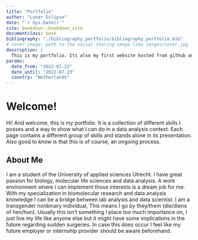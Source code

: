```yaml
--- 
title: "Portfolio"
author: "Lunar Eclipse"
date: "`r Sys.Date()`"
site: bookdown::bookdown_site
documentclass: book
bibliography: "./bibliography_portfolio/bibliography_portfolio.bib"
# cover-image: path to the social sharing image like images/cover.jpg
description: |
  This is my portfolio. Its also my first website hosted from github and netlify. I hope you enjoy!
params:
  date_from: "2022-01-23"
  date_until: "2022-07-23"
  country: "Netherlands"
---
```


# Welcome!

Hi! And welcome, this is my portfolio. It is a collection of different skills I posses and a way to show what I can do in a data analysis context. Each page contains a different group of skills and stands alone in its presentation. Also good to know is that this is of course, an ongoing process.

## About Me

I am a student of the University of applied sciences Utrecht. I have great passion for biology, molecular life
sciences and data analysis. A work environment where I can implement those interests is a dream job for
me. With my specialization in biomolecular research and data analysis knowledge I can be a bridge
between lab analysis and data scientist. I am a transgender nonbinary individual, This means I go by
they/them (die/diens of hen/hun). Usually this isn’t something I place too much importance on, I just live my
life like anyone else but it might have some implications in the future regarding sudden surgeries. In case
this does occur I feel like my future employer or internship provider should be aware beforehand.
